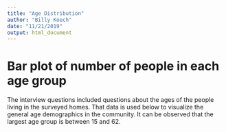 ```yaml
---
title: "Age Distribution"
author: "Billy Koech"
date: "11/21/2019"
output: html_document
---
```



# Bar plot of number of people in each age group

The interview questions included questions about the ages of the people living in the surveyed homes. That data is used below to visualize the general age demographics in the community. It can be observed that the largest age group is between 15 and 62.
